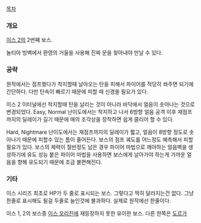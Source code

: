 [[목차]]

=== 개요 ===
[[이스 2]]의 2번째 보스.

놀티아 빙벽에서 환영의 거울을 사용해 진짜 문을 찾아내야 만날 수 있다.

=== 공략 ===
원작에서는 점프했다가 착지할때 날아오는 탄을 피해서 파이어를 적당히 쏴주면 되기에 간단하다. 다만 탄속이 빠르기 때문에 피할 때 신경쓸 필요가 있다.

이스 2 이터널에선 착지할때 탄을 날리는 것이 아니라 바닥에서 얼음이 솟아나는 것으로 변경되었다. Easy, Normal 난이도에서는 착지하고 나서 6방향 얼음 공격 이후 재점프 까지의 딜레이가 길기 때문에 매의 조각상을 장착하면 쉽게 클리어 할 수 있다.

Hard, Nightmare 난이도에서는 재점프까지의 딜레이가 짧고, 얼음이 8방향 정도로 솟아나기 때문에 피할수 있는 틈이 줄어든다. 보스의 점프 궤도를 어느정도 예측해서 피할 필요가 있다. 보스의 체력이 절반정도 남은 경우 파이어 마법으로 깨야하는 얼음벽을 생성하기에 유도 성능 붙은 파이어 마법을 사용하면 보스에게 날아가야 하는게 가까운 얼음을 향해 유도되기 때문에 조금 불편해진다.

=== 기타 ===
이스 시리즈 최초로 HP가 두 줄로 표시되는 보스. 그렇다고 딱히 달라지는건 없다. 그냥 한줄로 표시해도 될걸 두줄로 늘인것에 불과하다. 실제로 원작에선 한줄이다.

이스 1, 2의 보스중 [[이스 오리진]]에 재등장하지 못한 유이한 보스. 다른 한쪽은 [[도르가]]

